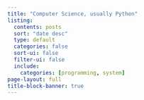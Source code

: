 ```yaml
---
title: "Computer Science, usually Python"
listing:
  contents: posts
  sort: "date desc"
  type: default
  categories: false
  sort-ui: false
  filter-ui: false
  include:
    categories: [programming, system]
page-layout: full
title-block-banner: true
---
```



